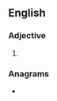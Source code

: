 ==English==

===Adjective===
{{head|en|superlative adjective}}

# {{en-superlative of|brainy}}

===Anagrams===
* {{anagrams|en|a=abeiinrst|batrisine}}